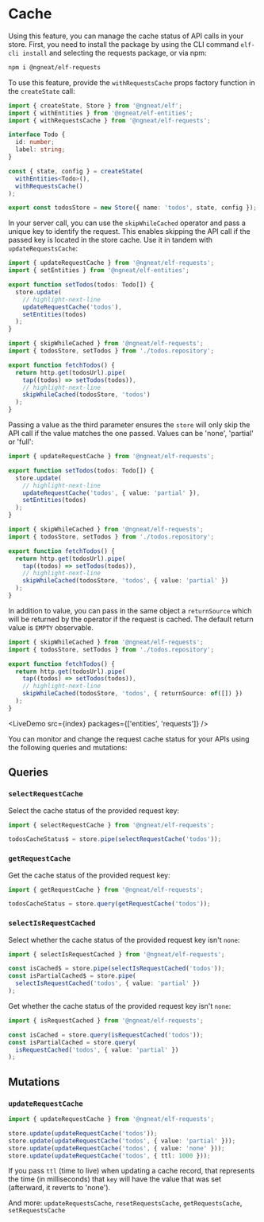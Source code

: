 # Cache


Using this feature, you can manage the cache status of API calls in your store. First, you need to install the package
by using the CLI command `elf-cli install` and selecting the requests package, or via npm:

```bash
npm i @ngneat/elf-requests
```

To use this feature, provide the `withRequestsCache` props factory function in the `createState` call:

```ts
import { createState, Store } from '@ngneat/elf';
import { withEntities } from '@ngneat/elf-entities';
import { withRequestsCache } from '@ngneat/elf-requests';

interface Todo {
  id: number;
  label: string;
}

const { state, config } = createState(
  withEntities<Todo>(),
  withRequestsCache()
);

export const todosStore = new Store({ name: 'todos', state, config });
```

In your server call, you can use the `skipWhileCached` operator and pass a unique key to identify the request.
This enables skipping the API call if the passed key is located in the store cache.
Use it in tandem with `updateRequestsCache`:

```ts title="todos.repository.ts"
import { updateRequestCache } from '@ngneat/elf-requests';
import { setEntities } from '@ngneat/elf-entities';

export function setTodos(todos: Todo[]) {
  store.update(
    // highlight-next-line
    updateRequestCache('todos'),
    setEntities(todos)
  );
}
```

```ts title="todos.service.ts"
import { skipWhileCached } from '@ngneat/elf-requests';
import { todosStore, setTodos } from './todos.repository';

export function fetchTodos() {
  return http.get(todosUrl).pipe(
    tap((todos) => setTodos(todos)),
    // highlight-next-line
    skipWhileCached(todosStore, 'todos')
  );
}
```

Passing a value as the third parameter ensures the `store` will only skip the API call if the value matches the
one passed. Values can be 'none', 'partial' or 'full':

```ts title="todos.repository.ts"
import { updateRequestCache } from '@ngneat/elf-requests';

export function setTodos(todos: Todo[]) {
  store.update(
    // highlight-next-line
    updateRequestCache('todos', { value: 'partial' }),
    setEntities(todos)
  );
}
```

```ts title="todos.service.ts"
import { skipWhileCached } from '@ngneat/elf-requests';
import { todosStore, setTodos } from './todos.repository';

export function fetchTodos() {
  return http.get(todosUrl).pipe(
    tap((todos) => setTodos(todos)),
    // highlight-next-line
    skipWhileCached(todosStore, 'todos', { value: 'partial' })
  );
}
```

In addition to value, you can pass in the same object a `returnSource` which will be returned by the operator if the
request is cached. The default return value is `EMPTY` observable.

```ts title="todos.service.ts"
import { skipWhileCached } from '@ngneat/elf-requests';
import { todosStore, setTodos } from './todos.repository';

export function fetchTodos() {
  return http.get(todosUrl).pipe(
    tap((todos) => setTodos(todos)),
    // highlight-next-line
    skipWhileCached(todosStore, 'todos', { returnSource: of([]) })
  );
}
```

<LiveDemo src={index} packages={['entities', 'requests']} />
<br />

You can monitor and change the request cache status for your APIs using the following queries and mutations:

## Queries

### `selectRequestCache`

Select the cache status of the provided request key:

```ts
import { selectRequestCache } from '@ngneat/elf-requests';

todosCacheStatus$ = store.pipe(selectRequestCache('todos'));
```

### `getRequestCache`

Get the cache status of the provided request key:

```ts
import { getRequestCache } from '@ngneat/elf-requests';

todosCacheStatus = store.query(getRequestCache('todos'));
```

### `selectIsRequestCached`

Select whether the cache status of the provided request key isn't `none`:

```ts
import { selectIsRequestCached } from '@ngneat/elf-requests';

const isCached$ = store.pipe(selectIsRequestCached('todos'));
const isPartialCached$ = store.pipe(
  selectIsRequestCached('todos', { value: 'partial' })
);
```

Get whether the cache status of the provided request key isn't `none`:

```ts
import { isRequestCached } from '@ngneat/elf-requests';

const isCached = store.query(isRequestCached('todos'));
const isPartialCached = store.query(
  isRequestCached('todos', { value: 'partial' })
);
```

## Mutations

### `updateRequestCache`

```ts
import { updateRequestCache } from '@ngneat/elf-requests';

store.update(updateRequestCache('todos'));
store.update(updateRequestCache('todos', { value: 'partial' }));
store.update(updateRequestCache('todos', { value: 'none' }));
store.update(updateRequestCache('todos', { ttl: 1000 }));
```

If you pass `ttl` (time to live) when updating a cache record, that represents the time (in milliseconds) that `key` will
have the value that was set (afterward, it reverts to 'none').

And more:
`updateRequestsCache`, `resetRequestsCache`, `getRequestsCache`, `setRequestsCache`
